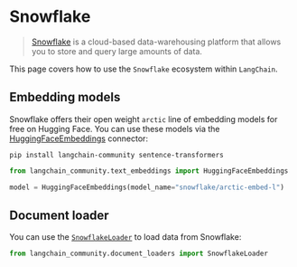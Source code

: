 # Snowflake

> [Snowflake](https://www.snowflake.com/) is a cloud-based data-warehousing platform 
> that allows you to store and query large amounts of data.

This page covers how to use the `Snowflake` ecosystem within `LangChain`.

## Embedding models

Snowflake offers their open weight `arctic` line of embedding models for free
on Hugging Face. You can use these models via the 
[HuggingFaceEmbeddings](/docs/integrations/text_embedding/huggingfacehub) connector:

```shell
pip install langchain-community sentence-transformers
```

```python
from langchain_community.text_embeddings import HuggingFaceEmbeddings

model = HuggingFaceEmbeddings(model_name="snowflake/arctic-embed-l")
```

## Document loader

You can use the [`SnowflakeLoader`](/docs/integrations/document_loaders/snowflake) 
to load data from Snowflake:

```python
from langchain_community.document_loaders import SnowflakeLoader
```

